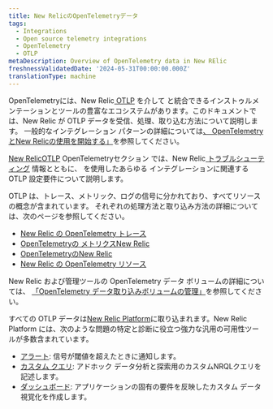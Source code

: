 ```yaml
---
title: New RelicのOpenTelemetryデータ
tags:
  - Integrations
  - Open source telemetry integrations
  - OpenTelemetry
  - OTLP
metaDescription: Overview of OpenTelemetry data in New RElic
freshnessValidatedDate: '2024-05-31T00:00:00.000Z'
translationType: machine
---
```


OpenTelemetryには、New Relic[ OTLP](https://opentelemetry.io/docs/specs/otlp/) を介して と統合できるインストゥルメンテーションとツールの豊富なエコシステムがあります。このドキュメントでは、New Relic が OTLP データを受信、処理、取り込む方法について説明します。 一般的なインテグレーション パターンの詳細については[、 OpenTelemetryとNew Relicの使用を開始する」](/docs/opentelemetry/get-started/opentelemetry-get-started-intro/)を参照してください。

[New RelicOTLP](/docs/opentelemetry/best-practices/opentelemetry-otlp/) OpenTelemetryセクション では、New Relic[ トラブルシューティング](/docs/opentelemetry/best-practices/opentelemetry-otlp-troubleshooting/) 情報とともに、 を使用したあらゆる インテグレーションに関連する OTLP 設定要件について説明します。

OTLP は、トレース、メトリック、ログの信号に分かれており、すべてリソースの概念が含まれています。 それぞれの処理方法と取り込み方法の詳細については、次のページを参照してください。

* [New Relic の OpenTelemetry トレース](/docs/opentelemetry/best-practices/opentelemetry-best-practices-traces/)
* [OpenTelemetryの メトリクスNew Relic](/docs/opentelemetry/best-practices/opentelemetry-best-practices-metrics/)
* [OpenTelemetryのNew Relic](/docs/opentelemetry/best-practices/opentelemetry-best-practices-logs/)
* [New Relic の OpenTelemetry リソース](/docs/opentelemetry/best-practices/opentelemetry-best-practices-resources/)

New Relic および管理ツールの OpenTelemetry データ ボリュームの詳細については、 [「OpenTelemetry データ取り込みボリュームの管理」](/docs/opentelemetry/best-practices/opentelemetry-manage-data-ingest-volume/)を参照してください。

すべての OTLP データは[New Relic Platform](/docs/new-relic-solutions/new-relic-one/introduction-new-relic-platform/)に取り込まれます。New Relic Platform には、次のような問題の特定と診断に役立つ強力な汎用の可用性ツールが多数含まれています。

* [アラート](/docs/alerts-applied-intelligence/overview/): 信号が閾値を超えたときに通知します。
* [カスタム クエリ](/docs/query-your-data/explore-query-data/get-started/introduction-querying-new-relic-data/): アドホック データ分析と探索用のカスタムNRQLクエリを記述します。
* [ダッシュボード](/docs/query-your-data/explore-query-data/dashboards/introduction-dashboards/): アプリケーションの固有の要件を反映したカスタム データ視覚化を作成します。
